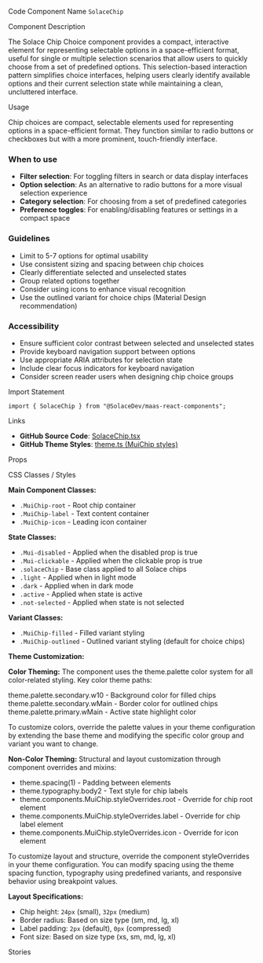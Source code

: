 
<Meta of={SolaceChipStories} />

<Title>Chip Choice</Title>

<Description of={SolaceChipStories} />

<Subtitle>Code Component Name</Subtitle>
`SolaceChip`

<Subtitle>Component Description</Subtitle>

The Solace Chip Choice component provides a compact, interactive element for representing selectable options in a space-efficient format, useful for single or multiple selection scenarios that allow users to quickly choose from a set of predefined options. This selection-based interaction pattern simplifies choice interfaces, helping users clearly identify available options and their current selection state while maintaining a clean, uncluttered interface.

<Subtitle>Usage</Subtitle>

Chip choices are compact, selectable elements used for representing options in a space-efficient format. They function similar to radio buttons or checkboxes but with a more prominent, touch-friendly interface.

### When to use

- **Filter selection**: For toggling filters in search or data display interfaces
- **Option selection**: As an alternative to radio buttons for a more visual selection experience
- **Category selection**: For choosing from a set of predefined categories
- **Preference toggles**: For enabling/disabling features or settings in a compact space

### Guidelines

- Limit to 5-7 options for optimal usability
- Use consistent sizing and spacing between chip choices
- Clearly differentiate selected and unselected states
- Group related options together
- Consider using icons to enhance visual recognition
- Use the outlined variant for choice chips (Material Design recommendation)

### Accessibility

- Ensure sufficient color contrast between selected and unselected states
- Provide keyboard navigation support between options
- Use appropriate ARIA attributes for selection state
- Include clear focus indicators for keyboard navigation
- Consider screen reader users when designing chip choice groups

<Subtitle>Import Statement</Subtitle>

```tsx
import { SolaceChip } from "@SolaceDev/maas-react-components";
```

<Subtitle>Links</Subtitle>

- **GitHub Source Code**: [SolaceChip.tsx](https://github.com/SolaceDev/maas-react-components/blob/main/src/components/SolaceChip.tsx)
- **GitHub Theme Styles**: <a href="https://github.com/SolaceDev/maas-react-components/blob/main/src/resources/theme.ts#:~:text=MuiChip" target="_blank">theme.ts (MuiChip styles)</a>

<Subtitle>Props</Subtitle>

<ArgTypes of={SolaceChipStories} />

<Subtitle>CSS Classes / Styles</Subtitle>

**Main Component Classes:**

- `.MuiChip-root` - Root chip container
- `.MuiChip-label` - Text content container
- `.MuiChip-icon` - Leading icon container

**State Classes:**

- `.Mui-disabled` - Applied when the disabled prop is true
- `.Mui-clickable` - Applied when the clickable prop is true
- `.solaceChip` - Base class applied to all Solace chips
- `.light` - Applied when in light mode
- `.dark` - Applied when in dark mode
- `.active` - Applied when state is active
- `.not-selected` - Applied when state is not selected

**Variant Classes:**

- `.MuiChip-filled` - Filled variant styling
- `.MuiChip-outlined` - Outlined variant styling (default for choice chips)

**Theme Customization:**

**Color Theming:**
The component uses the theme.palette color system for all color-related styling. Key color theme paths:

<div style={{ display: "flex", alignItems: "center", margin: "8px 0" }}>
	<div
		style={{
			width: "16px",
			height: "16px",
			backgroundColor: "#F3F4F6",
			border: "1px solid rgba(0,0,0,0.2)",
			borderRadius: "3px",
			marginRight: "8px"
		}}
	></div>
	<span>theme.palette.secondary.w10 - Background color for filled chips</span>
</div>
<div style={{ display: "flex", alignItems: "center", margin: "8px 0" }}>
	<div
		style={{
			width: "16px",
			height: "16px",
			backgroundColor: "#8790A0",
			border: "1px solid rgba(0,0,0,0.2)",
			borderRadius: "3px",
			marginRight: "8px"
		}}
	></div>
	<span>theme.palette.secondary.wMain - Border color for outlined chips</span>
</div>
<div style={{ display: "flex", alignItems: "center", margin: "8px 0" }}>
	<div
		style={{
			width: "16px",
			height: "16px",
			backgroundColor: "#015B82",
			border: "1px solid rgba(0,0,0,0.2)",
			borderRadius: "3px",
			marginRight: "8px"
		}}
	></div>
	<span>theme.palette.primary.wMain - Active state highlight color</span>
</div>

To customize colors, override the palette values in your theme configuration by extending the base theme and modifying the specific color group and variant you want to change.

**Non-Color Theming:**
Structural and layout customization through component overrides and mixins:

- theme.spacing(1) - Padding between elements
- theme.typography.body2 - Text style for chip labels
- theme.components.MuiChip.styleOverrides.root - Override for chip root element
- theme.components.MuiChip.styleOverrides.label - Override for chip label element
- theme.components.MuiChip.styleOverrides.icon - Override for icon element

To customize layout and structure, override the component styleOverrides in your theme configuration. You can modify spacing using the theme spacing function, typography using predefined variants, and responsive behavior using breakpoint values.

**Layout Specifications:**

- Chip height: `24px` (small), `32px` (medium)
- Border radius: Based on size type (sm, md, lg, xl)
- Label padding: `2px` (default), `0px` (compressed)
- Font size: Based on size type (xs, sm, md, lg, xl)

<Subtitle>Stories</Subtitle>

<CustomStories />
